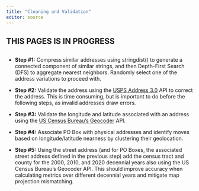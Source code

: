 ```yaml
---
title: "Cleaning and Validation"
editor: source
---
```


::: {.callout-important}
# THIS PAGES IS IN PROGRESS
:::

## 

- **Step #1:** Compress similar addresses using stringdist() to generate a connected component of similar strings, and then Depth-First Search (DFS) to aggregate nearest neighbors. Randomly select one of the address variations to proceed with.

- **Step #2:** Validate the address using the [USPS Address 3.0](https://developers.usps.com/addressesv3) API to correct the address. This is time consuming, but is important to do before the following steps, as invalid addresses draw errors.

- **Step #3:** Validate the longitude and latitude associated with an address using the [US Census Bureau's Geocoder](https://geocoding.geo.census.gov/geocoder/) API.

- **Step #4:** Associate PO Box with physical addresses and identify moves based on longitude/latitude nearness by clustering their geolocation.

- **Step #5:** Using the street address (and for PO Boxes, the associated street address defined in the previous step) add the census tract and county for the 2000, 2010, and 2020 decennial years also using the US Census Bureau’s Geocoder API. This should improve accuracy when calculating metrics over different decennial years and mitigate map projection mismatching.



## 



